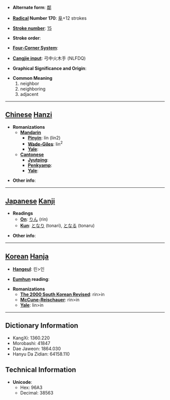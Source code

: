 * '''Alternate form''': [[鄰]]

* '''[[Wiktionary:Chinese radical index| Radical]] Number 170''': [[Wiktionary:Chinese radical index 阜|阜]]+12 strokes

* '''[[Wiktionary:Chinese total strokes index|Stroke number]]''': [[Wiktionary:Chinese total strokes index 15|15]]

* '''Stroke order''': 

* '''[[Wiktionary:Chinese four corner index|Four-Corner System]]''': 

* '''[[Wiktionary:Chinese Cangjie index|Cangjie input]]''': 弓中火木手 (NLFDQ)

* '''Graphical Significance and Origin''': 

* '''Common Meaning'''
*#neighbor
*# neighboring
*# adjacent


----

== [[Chinese]] [[Hanzi]] ==

* '''Romanizations'''
** '''[[Mandarin]]'''
*** '''[[Pinyin]]''': lín (lin2)
*** '''[[Wade-Giles]]''': lin<sup>2</sup>
*** '''[[Yale]]''': 
** '''[[Cantonese]]'''
*** '''[[Jyutping]]''':
*** '''[[Penkyamp]]''': 
*** '''[[Yale]]''': 

* '''Other info''': 

----

== [[Japanese]] [[Kanji]] ==

* '''Readings'''
** '''[[On]]''': [[りん]] (rin)
** '''[[Kun]]''': [[となり]] (tonari), [[となる]] (tonaru)

* '''Other info''':  

----

== [[Korean]] [[Hanja]] ==

* '''[[Hangeul]]''': 린>인

* '''[[Eumhun]] reading''': 

* '''Romanizations'''
** '''[[The 2000 South Korean Revised Romanization|The 2000 South Korean Revised]]''': rin>in
** '''[[McCune-Reischauer]]''': rin>in
** '''[[Yale]]''': lin>in

----

== Dictionary Information ==

* KangXi: 1360.220
* Morobashi: 41847
* Dae Jaweon: 1864.030
* Hanyu Da Zidian: 64158.110

== Technical Information ==

* '''Unicode''':
** Hex: 96A3
** Decimal: 38563